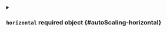 


<details className="config-field" data-expandable="true">
<summary>

### `horizontal` <span class="config-field-required" data-required="false">required</span> <span class="config-field-type">object</span> <span class="config-field-default"></span> <span class="config-field-enum"></span> {#autoScaling-horizontal}



</summary>

<PartialHorizontal />


</details>
